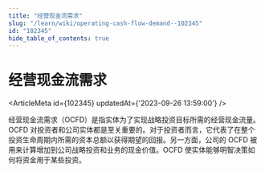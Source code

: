```yaml
---
title: "经营现金流需求"
slug: "/learn/wiki/operating-cash-flow-demand--102345"
id: "102345"
hide_table_of_contents: true
---
```



# 经营现金流需求

<ArticleMeta id={102345} updatedAt={'2023-09-26 13:59:00'} />
<div className='border-solid border-b border-t-0 my-4 border-[var(--ifm-color-gray-300)]' />

经营现金流需求（OCFD）是指实体为了实现战略投资目标所需的经营现金流量。OCFD 对投资者和公司实体都是至关重要的。对于投资者而言，它代表了在整个投资生命周期内所需的资本总额以获得期望的回报。另一方面，公司的 OCFD 被用来计算增加到公司战略投资和业务的现金价值。OCFD 使实体能够明智决策如何将资金用于某些投资。
